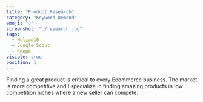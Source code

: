 ```yaml
---
title: "Product Research"
category: "Keyword Demand"
emoji: "💡"
screenshot: "./research.jpg"
tags:
  - Helium10
  - Jungle Scout
  - Keepa
visible: true
position: 1
---
```


Finding a great product is critical to every Ecommerce business. The market is more competitive and I specialize in finding amazing products in low competition niches where a new seller can compete.

